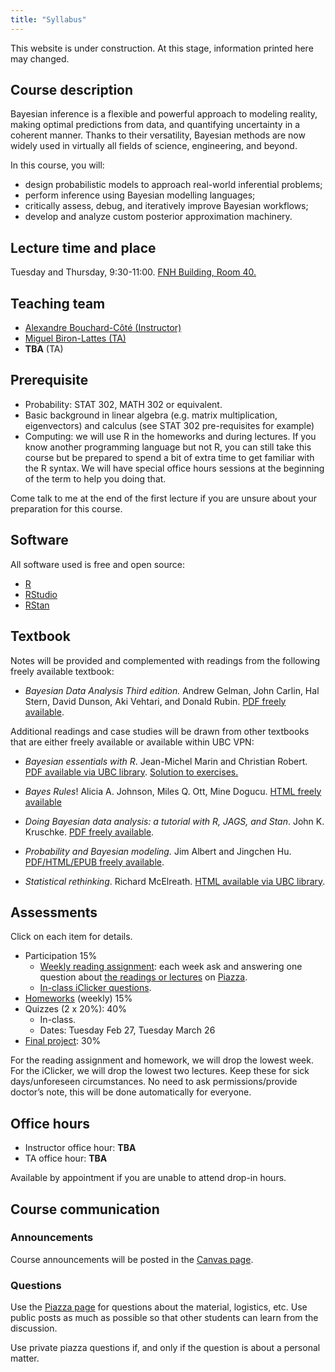 ```yaml
---
title: "Syllabus"
---
```


::: callout-caution
This website is under construction. At this stage, information printed here may changed.
:::


## Course description

Bayesian inference is a flexible and powerful approach to modeling reality, making optimal predictions from data, and quantifying uncertainty in a coherent manner. Thanks to their versatility, Bayesian methods are now widely used in virtually all fields of science, engineering, and beyond.

In this course, you will:

-   design probabilistic models to approach real-world inferential problems;
-   perform inference using Bayesian modelling languages;
-   critically assess, debug, and iteratively improve Bayesian workflows;
-   develop and analyze custom posterior approximation machinery.


## Lecture time and place

Tuesday and Thursday, 9:30-11:00. [FNH Building, Room 40.](https://learningspaces.ubc.ca/classrooms/fnh-40)

## Teaching team

-   [Alexandre Bouchard-Côté (Instructor)](https://www.stat.ubc.ca/~bouchard/index.html)
-   [Miguel Biron-Lattes (TA)](https://miguelbiron.github.io/)
-   **TBA** (TA)

## Prerequisite

-   Probability: STAT 302, MATH 302 or equivalent.
-   Basic background in linear algebra (e.g. matrix multiplication, eigenvectors) and calculus (see STAT 302 pre-requisites for example)
-   Computing: we will use R in the homeworks and during lectures. If you know another programming language but not R, you can still take this course but be prepared to spend a bit of extra time to get familiar with the R syntax. We will have special office hours sessions at the beginning of the term to help you doing that.

Come talk to me at the end of the first lecture if you are unsure about your preparation for this course.


## Software

All software used is free and open source:

-   [R](https://cran.r-project.org/)
-   [RStudio](https://posit.co/download/rstudio-desktop/)
-   [RStan](https://mc-stan.org/users/interfaces/rstan)


## Textbook

Notes will be provided and complemented with readings from the following freely available textbook:

-   *Bayesian Data Analysis Third edition.* Andrew Gelman, John Carlin, Hal Stern, David Dunson, Aki Vehtari, and Donald Rubin. [PDF freely available](http://www.stat.columbia.edu/~gelman/book/BDA3.pdf).

Additional readings and case studies will be drawn from other textbooks that are either freely available or available within UBC VPN:

-   *Bayesian essentials with R*. Jean-Michel Marin and Christian Robert. [PDF available via UBC library](https://www.library.ubc.ca/). [Solution to exercises.](https://arxiv.org/pdf/1503.04662.pdf)

-   *Bayes Rules*! Alicia A. Johnson, Miles Q. Ott, Mine Dogucu. [HTML freely available](https://www.bayesrulesbook.com/preface#navigating-this-book)

-   *Doing Bayesian data analysis: a tutorial with R, JAGS, and Stan*. John K. Kruschke. [PDF freely available](https://nyu-cdsc.github.io/learningr/assets/kruschke_bayesian_in_R.pdf).

-   *Probability and Bayesian modeling.* Jim Albert and Jingchen Hu. [PDF/HTML/EPUB freely available](https://bayesball.github.io/BOOK/probability-a-measurement-of-uncertainty.html).

-   *Statistical rethinking*. Richard McElreath. [HTML available via UBC library](https://www.library.ubc.ca/).


## Assessments

Click on each item for details.

-   Participation 15%
    -   [Weekly reading assignment](schedule.qmd): each week ask and answering one question about [the readings or lectures](schedule.qmd) on [Piazza]({{<  var piazza >}}). 
    -   [In-class iClicker questions]({{< var canvas >}}).
-   [Homeworks]({{< var canvas >}}) (weekly) 15%
-   Quizzes (2 x 20%): 40%
    -   In-class.
    -   Dates: Tuesday Feb 27, Tuesday March 26
-   [Final project](project.qmd): 30%

For the reading assignment and homework, we will drop the lowest week. 
For the iClicker, we will drop the lowest two lectures. 
Keep these for sick days/unforeseen circumstances. 
No need to ask permissions/provide doctor's note, this will be done automatically for everyone.


## Office hours

-   Instructor office hour: **TBA**
-   TA office hour: **TBA**

Available by appointment if you are unable to attend drop-in hours.


## Course communication

### Announcements

Course announcements will be posted in the [Canvas page]({{< var canvas >}}).


### Questions

Use the [Piazza page]({{< var piazza >}}) for questions about the material, logistics, etc. Use public posts as much as possible so that other students can learn from the discussion.

Use private piazza questions if, and only if the question is about a personal matter.
